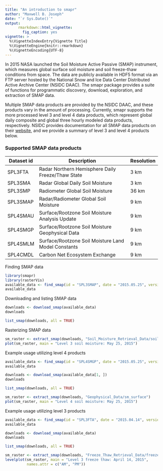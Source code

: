 ```yaml
---
title: "An introduction to smapr"
author: "Maxwell B. Joseph"
date: "`r Sys.Date()`"
output:
      rmarkdown::html_vignette:
        fig_caption: yes
vignette: >
  %\VignetteIndexEntry{Vignette Title}
  %\VignetteEngine{knitr::rmarkdown}
  %\VignetteEncoding{UTF-8}
---
```


In 2015 NASA launched the Soil Moisture Active Passive (SMAP) instrument, which measures global surface soil moisture and soil freeze-thaw conditions from space. 
The data are publicly available in HDF5 format via an FTP server hosted by the National Snow and Ice Data Center Distributed Active Archive Center (NSIDC DAAC). 
The smapr package provides a suite of functions for programmatic discovery, download, exploration, and extraction of SMAP data. 

Multiple SMAP data products are provided by the NSIDC DAAC, and these products vary in the amount of processing. 
Currently, smapr supports the more processed level 3 and level 4 data products, which represent global daily composite and global three hourly modeled data products, respectively. 
NSIDC provides documentation for all SMAP data products on their [website](https://nsidc.org/data/smap/smap-data.html), and we provide a summary of level 3 and level 4 products below. 

### Supported SMAP data products

| Dataset id | Description                                         | Resolution |
|------------|-----------------------------------------------------|------------|
| SPL3FTA    | Radar Northern Hemisphere Daily Freeze/Thaw State   | 3 km       |
| SPL3SMA    | Radar Global Daily Soil Moisture                    | 3 km       |
| SPL3SMP    | Radiometer Global Soil Moisture                     | 36 km      |
| SPL3SMAP   | Radar/Radiometer Global Soil Moisture               | 9 km       |
| SPL4SMAU   | Surface/Rootzone Soil Moisture Analysis Update      | 9 km       | 
| SPL4SMGP   | Surface/Rootzone Soil Moisture Geophysical Data     | 9 km       |
| SPL4SMLM   | Surface/Rootzone Soil Moisture Land Model Constants | 9 km       |
| SPL4CMDL   | Carbon Net Ecosystem Exchange                       | 9 km       |

Finding SMAP data


```r
library(smapr)
library(rasterVis)
available_data <- find_smap(id = "SPL3SMAP", date = "2015.05.25", version = 3)
available_data
```

Downloading and listing SMAP data


```r
downloads <- download_smap(available_data)
downloads

list_smap(downloads, all = TRUE)
```

Rasterizing SMAP data


```r
sm_raster <- extract_smap(downloads, "Soil_Moisture_Retrieval_Data/soil_moisture")
plot(sm_raster, main = "Level 3 soil moisture: May 25, 2015")
```

Example usage utilizing level 4 products


```r
available_data <- find_smap(id = "SPL4SMGP", date = "2015.05.25", version = 2)
available_data
```

```r
downloads <- download_smap(available_data[1, ])
downloads

list_smap(downloads, all = TRUE)
```

```r
sm_raster <- extract_smap(downloads, "Geophysical_Data/sm_surface")
plot(sm_raster, main = "Level 4 soil moisture: May 25, 2015")
```

Example usage utilizing level 3 products

```r
available_data <- find_smap(id = "SPL3FTA", date = "2015.04.14", version = 3)
available_data
```

```r
downloads <- download_smap(available_data)
downloads

list_smap(downloads, all = TRUE)
```

```r
sm_raster <- extract_smap(downloads, "Freeze_Thaw_Retrieval_Data/freeze_thaw")
levelplot(sm_raster, main = "Level 3 freeze thaw: April 14, 2015", 
          names.attr = c("AM", "PM"))
```

